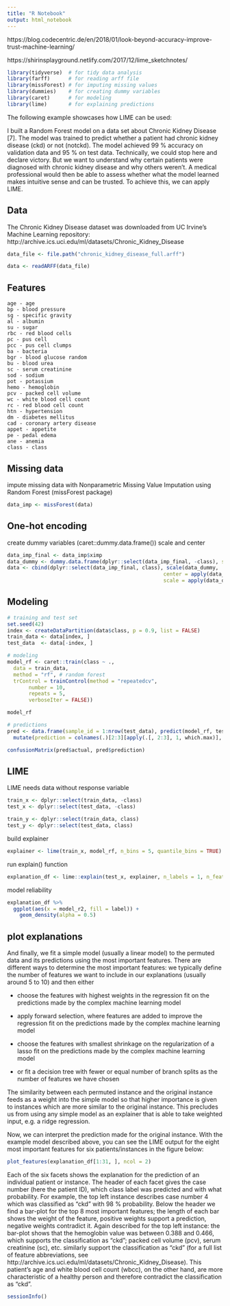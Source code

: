 ```yaml
---
title: "R Notebook"
output: html_notebook
---
```


https://blog.codecentric.de/en/2018/01/look-beyond-accuracy-improve-trust-machine-learning/

https://shirinsplayground.netlify.com/2017/12/lime_sketchnotes/

```r
library(tidyverse)  # for tidy data analysis
library(farff)      # for reading arff file
library(missForest) # for imputing missing values
library(dummies)    # for creating dummy variables
library(caret)      # for modeling
library(lime)       # for explaining predictions
```

The following example showcases how LIME can be used:

I built a Random Forest model on a data set about Chronic Kidney Disease [7]. The model was trained to predict whether a patient had chronic kidney disease (ckd) or not (notckd). The model achieved 99 % accuracy on validation data and 95 % on test data. Technically, we could stop here and declare victory. But we want to understand why certain patients were diagnosed with chronic kidney disease and why others weren’t. A medical professional would then be able to assess whether what the model learned makes intuitive sense and can be trusted. To achieve this, we can apply LIME.


## Data
The Chronic Kidney Disease dataset was downloaded from UC Irvine’s Machine Learning repository: http://archive.ics.uci.edu/ml/datasets/Chronic_Kidney_Disease


```r
data_file <- file.path("chronic_kidney_disease_full.arff")
```


```r
data <- readARFF(data_file)
```


## Features
    age - age
    bp - blood pressure
    sg - specific gravity
    al - albumin
    su - sugar
    rbc - red blood cells
    pc - pus cell
    pcc - pus cell clumps
    ba - bacteria
    bgr - blood glucose random
    bu - blood urea
    sc - serum creatinine
    sod - sodium
    pot - potassium
    hemo - hemoglobin
    pcv - packed cell volume
    wc - white blood cell count
    rc - red blood cell count
    htn - hypertension
    dm - diabetes mellitus
    cad - coronary artery disease
    appet - appetite
    pe - pedal edema
    ane - anemia
    class - class


## Missing data
impute missing data with Nonparametric Missing Value Imputation using Random Forest (missForest package)

```r
data_imp <- missForest(data)
```


## One-hot encoding
create dummy variables (caret::dummy.data.frame())
scale and center
```r
data_imp_final <- data_imp$ximp
data_dummy <- dummy.data.frame(dplyr::select(data_imp_final, -class), sep = "_")
data <- cbind(dplyr::select(data_imp_final, class), scale(data_dummy, 
                                                   center = apply(data_dummy, 2, min),
                                                   scale = apply(data_dummy, 2, max)))
```



## Modeling

```r
# training and test set
set.seed(42)
index <- createDataPartition(data$class, p = 0.9, list = FALSE)
train_data <- data[index, ]
test_data  <- data[-index, ]

# modeling
model_rf <- caret::train(class ~ .,
  data = train_data,
  method = "rf", # random forest
  trControl = trainControl(method = "repeatedcv", 
       number = 10, 
       repeats = 5, 
       verboseIter = FALSE))

model_rf
```


```r
# predictions
pred <- data.frame(sample_id = 1:nrow(test_data), predict(model_rf, test_data, type = "prob"), actual = test_data$class) %>%
  mutate(prediction = colnames(.)[2:3][apply(.[, 2:3], 1, which.max)], correct = ifelse(actual == prediction, "correct", "wrong"))

confusionMatrix(pred$actual, pred$prediction)
```

## LIME
LIME needs data without response variable

```r
train_x <- dplyr::select(train_data, -class)
test_x <- dplyr::select(test_data, -class)

train_y <- dplyr::select(train_data, class)
test_y <- dplyr::select(test_data, class)
```


build explainer

```r
explainer <- lime(train_x, model_rf, n_bins = 5, quantile_bins = TRUE)
```


run explain() function

```r
explanation_df <- lime::explain(test_x, explainer, n_labels = 1, n_features = 8, n_permutations = 1000, feature_select = "forward_selection")
```


model reliability

```r
explanation_df %>%
  ggplot(aes(x = model_r2, fill = label)) +
    geom_density(alpha = 0.5)
```

## plot explanations

And finally, we fit a simple model (usually a linear model) to the permuted data and its predictions using the most important features. There are different ways to determine the most important features: we typically define the number of features we want to include in our explanations (usually around 5 to 10) and then either

* choose the features with highest weights in the regression fit on the predictions made by the complex machine learning model

* apply forward selection, where features are added to improve the regression fit on the predictions made by the complex machine learning model

* choose the features with smallest shrinkage on the regularization of a lasso fit on the predictions made by the complex machine learning model

* or fit a decision tree with fewer or equal number of branch splits as the number of features we have chosen

The similarity between each permuted instance and the original instance feeds as a weight into the simple model so that higher importance is given to instances which are more similar to the original instance. This precludes us from using any simple model as an explainer that is able to take weighted input, e.g. a ridge regression.

Now, we can interpret the prediction made for the original instance. With the example model described above, you can see the LIME output for the eight most important features for six patients/instances in the figure below:

```r
plot_features(explanation_df[1:31, ], ncol = 2)
```


Each of the six facets shows the explanation for the prediction of an individual patient or instance. The header of each facet gives the case number (here the patient ID), which class label was predicted and with what probability. For example, the top left instance describes case number 4 which was classified as “ckd” with 98 % probability. Below the header we find a bar-plot for the top 8 most important features; the length of each bar shows the weight of the feature, positive weights support a prediction, negative weights contradict it. Again described for the top left instance: the bar-plot shows that the hemoglobin value was between 0.388 and 0.466, which supports the classification as “ckd”; packed cell volume (pcv), serum creatinine (sc), etc. similarly support the classification as “ckd” (for a full list of feature abbreviations, see http://archive.ics.uci.edu/ml/datasets/Chronic_Kidney_Disease). This patient’s age and white blood cell count (wbcc), on the other hand, are more characteristic of a healthy person and therefore contradict the classification as “ckd”.

```r
sessionInfo()
```



